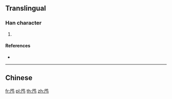 {{character info/new}}
{{also|鳲}}
==Translingual==

===Han character===
{{Han char|rn=196|rad=鸟|as=03|sn=8|four=|canj=SPYM}}

# {{defn|Han|sort=鸟03}}

====References====
* {{Han ref|kx=1505.141|hdz=74617.081|uh=9E24|ud=40484}}

----

==Chinese==
{{zh-see|鳲}}

[[fr:鸤]]
[[pl:鸤]]
[[th:鸤]]
[[zh:鸤]]